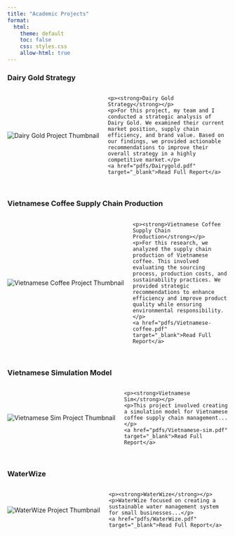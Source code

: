 ```yaml
---
title: "Academic Projects"
format: 
  html:
    theme: default
    toc: false
    css: styles.css
    allow-html: true
---
```



### Dairy Gold Strategy

<div style="display: flex; flex-wrap: wrap; align-items: center; margin-bottom: 40px;">
  <img src="images/dairygold.png" alt="Dairy Gold Project Thumbnail" style="max-width: 350px; margin-right: 20px; transition: transform 0.3s ease;" onmouseover="this.style.transform='translateY(-10px)';" onmouseout="this.style.transform='translateY(0)';">
  <div style="flex: 1; max-width: 600px;">
    <p><strong>Dairy Gold Strategy</strong></p>
    <p>For this project, my team and I conducted a strategic analysis of Dairy Gold. We examined their current market position, supply chain efficiency, and brand value. Based on our findings, we provided actionable recommendations to improve their overall strategy in a highly competitive market.</p>
    <a href="pdfs/Dairygold.pdf" target="_blank">Read Full Report</a>
  </div>
</div>

### Vietnamese Coffee Supply Chain Production

<div style="display: flex; flex-wrap: wrap; align-items: center; margin-bottom: 40px;">
  <img src="images/Vietnamese-coffee.png" alt="Vietnamese Coffee Project Thumbnail" style="max-width: 350px; margin-right: 20px; transition: transform 0.3s ease;" onmouseover="this.style.transform='translateY(-10px)';" onmouseout="this.style.transform='translateY(0)';">
  <div style="flex: 1; max-width: 600px;">
    <p><strong>Vietnamese Coffee Supply Chain Production</strong></p>
    <p>For this research, we analyzed the supply chain production of Vietnamese coffee. This involved evaluating the sourcing process, production costs, and sustainability practices. We provided strategic recommendations to enhance efficiency and improve product quality while ensuring environmental responsibility.</p>
    <a href="pdfs/Vietnamese-coffee.pdf" target="_blank">Read Full Report</a>
  </div>
</div>

### Vietnamese Simulation Model

<div style="display: flex; flex-wrap: wrap; align-items: center; margin-bottom: 40px;">
  <img src="images/Supply-sim.png" alt="Vietnamese Sim Project Thumbnail" style="max-width: 350px; margin-right: 20px; transition: transform 0.3s ease;" onmouseover="this.style.transform='translateY(-10px)';" onmouseout="this.style.transform='translateY(0)';">
  <div style="flex: 1; max-width: 600px;">
    <p><strong>Vietnamese Sim</strong></p>
    <p>This project involved creating a simulation model for Vietnamese coffee supply chain management...</p>
    <a href="pdfs/Vietnamese-sim.pdf" target="_blank">Read Full Report</a>
  </div>
</div>

### WaterWize

<div style="display: flex; flex-wrap: wrap; align-items: center; margin-bottom: 40px;">
  <img src="images/WaterWize.png" alt="WaterWize Project Thumbnail" style="max-width: 350px; margin-right: 20px; transition: transform 0.3s ease;" onmouseover="this.style.transform='translateY(-10px)';" onmouseout="this.style.transform='translateY(0)';">
  <div style="flex: 1; max-width: 600px;">
    <p><strong>WaterWize</strong></p>
    <p>WaterWize focused on creating a sustainable water management system for small businesses...</p>
    <a href="pdfs/WaterWize.pdf" target="_blank">Read Full Report</a>
  </div>
</div>
